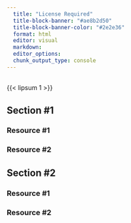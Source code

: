 ```yaml
---
  title: "License Required"
  title-block-banner: "#ae8b2d50"
  title-block-banner-color: "#2e2e36"
  format: html
  editor: visual
  markdown: 
  editor_options: 
  chunk_output_type: console
---
```


## 

{{< lipsum 1 >}}

## Section #1

### Resource #1

### Resource #2


## Section #2

### Resource #1

### Resource #2
